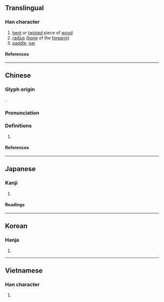 {{also|桡}}
{{character info/new}}
==Translingual==
{{Han simplified forms|橈|𣓤|桡|ex=y}}

===Han character===
{{Han char|rn=75|rad=木|as=12|sn=16|four=44911|canj=DGGU|ids=⿰木堯}}

# [[bent]] or [[twist]]ed piece of [[wood]]
# [[radius]] ([[bone]] of the [[forearm]])
# [[paddle]], [[oar]]

====References====
{{Han ref|kx=0552.250|dkj=15521|dj=0941.140|hdz=21286.080|uh=6A48}}

----

==Chinese==
{{zh-forms|s=桡}}

===Glyph origin===
{{Han etym}}
{{Han compound|木|堯|c1=s|c2=p|t1=wood|ls=psc}}.

===Pronunciation===
{{zh-pron
|m=náo,ráo
|c=naau4,jiu4
|mc=y
|oc=y
|ma=
|cat=n
}}

===Definitions===
{{zh-hanzi}}

# {{rfdef|zh}}

====References====

----

==Japanese==
{{ja-kanji forms|𣓤|橈}}

===Kanji===
{{ja-kanji|grade=|rs=木12|shin=𣓤}}

# {{rfdef|ja|sort=木12}}

====Readings====
{{ja-readings
|goon=にょう<ねう
|kanon=どう<だう, じょう<だう
|kun=たわ-む, かじ-
}}

----

==Korean==

===Hanja===
{{ko-hanja|요}}

# {{rfdef|ko|sort=木12}}

----

==Vietnamese==

===Han character===
{{vi-readings|rs=木12|reading=[[nạo]], [[nhiêu]]}}

# {{rfdef|vi|sort=木12}}

{{cln|vi|Han tu}}
